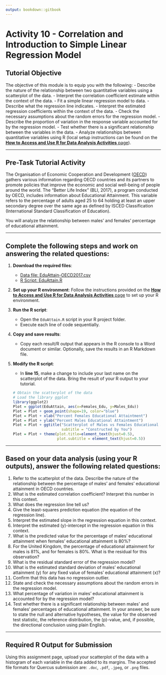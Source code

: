 ```yaml
---
output: bookdown::gitbook
---
```


# Activity 10 - Correlation and Introduction to Simple Linear Regression Model

## Tutorial Objective

The objective of this module is to equip you with the following:
- Describe the nature of the relationship between two quantitative variables using a scatterplot of the data.
- Interpret the correlation coefficient estimate within the context of the data.
- Fit a simple linear regression model to data.
- Describe what the regression line indicates.
- Interpret the estimated regression coefficients within the context of the data.
- Check the necessary assumptions about the random errors for the regression model.
- Describe the proportion of variation in the response variable accounted for by the regression model.
- Test whether there is a significant relationship between the variables in the data.
- Analyze relationships between quantitative variables using R (local setup instructions can be found on the [**How to Access and Use R for Data Analysis Activities** page](#how-to-set-up-r-for-data-analysis-activities)).

---

## Pre-Task Tutorial Activity

The Organisation of Economic Cooperation and Development ([OECD](http://www.oecd.org/about/)) gathers various information regarding OECD countries and its partners to promote policies that improve the economic and social well-being of people around the world. The “Better Life Index” (BLI, 2017), a program conducted by OECD, includes information about Educational Attainment. This variable refers to the percentage of adults aged 25 to 64 holding at least an upper secondary degree over the same age as defined by ISCED Classification (International Standard Classification of Education).

You will analyze the relationship between males’ and females’ percentage of educational attainment.

---

## Complete the following steps and work on answering the related questions:

1. **Download the required files**:
   - [Data file: EduAttain-OECD2017.csv](https://raw.githubusercontent.com/aslemand/Data-Analysis-Activities/refs/heads/main/data/Activity_10/EduAttain-OECD2017.csv)
   - [R Script: EduAttain.R](https://raw.githubusercontent.com/aslemand/Data-Analysis-Activities/refs/heads/main/data/Activity_10/EduAttain.R)

2. **Set up your R environment**:
   Follow the instructions provided on the [**How to Access and Use R for Data Analysis Activities** page](#how-to-set-up-r-for-data-analysis-activities) to set up your R environment.

3. **Run the R script**:
   - Open the `EduAttain.R` script in your R project folder.
   - Execute each line of code sequentially.

4. **Copy and save results**:
   - Copy each result/R output that appears in the R console to a Word document or similar. Optionally, save the results in an R Markdown file.

5. **Modify the R script**:
   - In **line 15**, make a change to include your last name on the scatterplot of the data. Bring the result of your R output to your tutorial.
   ```r
   # Obtain the scatterplot of the data
   # Load the library ggplot
   library(ggplot2)
   Plot = ggplot(EduAttain, aes(x=Females_Edu, y=Males_Edu))
   Plot = Plot + geom_point(shape=19, color="blue")
   Plot = Plot + xlab("Percent Females Educational Attaintment") 
   Plot = Plot + ylab("Percent Males Educational Attaintment")
   Plot = Plot + ggtitle("Scatterplot of Males vs Females Educational Attainment", 
                         subtitle = "Constructed by You")
   Plot = Plot + theme(plot.title=element_text(hjust=0.5), 
                       plot.subtitle = element_text(hjust=0.5))  
   ```

---

## Based on your data analysis (using your R outputs), answer the following related questions:

1. Refer to the scatterplot of the data. Describe the nature of the relationship between the percentage of males' and females' educational attainment in OECD countries.
2. What is the estimated correlation coefficient? Interpret this number in this context.
3. What does the regression line tell us?
4. Give the least-squares prediction equation (the equation of the regression line).
5. Interpret the estimated slope in the regression equation in this context.
6. Interpret the estimated \(y\)-intercept in the regression equation in this context.
7. What is the predicted value for the percentage of males’ educational attainment when females’ educational attainment is 80%?
8. For the United Kingdom, the percentage of educational attainment for males is 81%, and for females is 80%. What is the residual for this observation?
9. What is the residual standard error of the regression model?
10. What is the estimated standard deviation of males’ educational attainment \(y\) for any fixed value of females’ educational attainment \(x\)?
11. Confirm that this data has no regression outlier.
12. State and check the necessary assumptions about the random errors in the regression model.
13. What percentage of variation in males’ educational attainment is accounted for by the regression model?
14. Test whether there is a significant relationship between males' and females' percentages of educational attainment. In your answer, be sure to state the null and alternative hypotheses, the value for the observed test statistic, the reference distribution, the \(p\)-value, and, if possible, the directional conclusion using plain English.

---

## Required R Output for Submission

Using this assignment page, upload your scatterplot of the data with a histogram of each variable in the data added to its margins. The accepted file formats for Quercus submission are: `.doc`, `.pdf`, `.jpeg`, or `.png` files.
